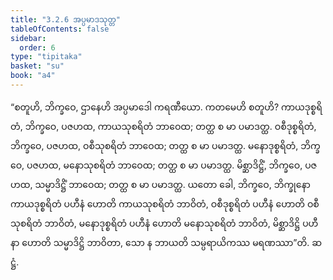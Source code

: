 ```yaml
---
title: "3.2.6 အပ္ပမာဒသုတ္တ"
tableOfContents: false
sidebar:
  order: 6
type: "tipitaka"
basket: "su"
book: "a4"
---
```



<DynamicBreadcrumb />

<Division number="116" book="a4" e="ch" v="15" p="434">

<Paragraph number="768" book="a4">
“စတူဟိ, ဘိက္ခဝေ, ဌာနေဟိ အပ္ပမာဒေါ ကရဏီယော. ကတမေဟိ စတူဟိ? ကာယဒုစ္စရိတံ, ဘိက္ခဝေ, ပဇဟထ, ကာယသုစရိတံ ဘာဝေထ; တတ္ထ စ မာ ပမာဒတ္ထ. ဝစီဒုစ္စရိတံ, ဘိက္ခဝေ, ပဇဟထ, ဝစီသုစရိတံ ဘာဝေထ; တတ္ထ စ မာ ပမာဒတ္ထ. မနောဒုစ္စရိတံ, ဘိက္ခဝေ, ပဇဟထ, မနောသုစရိတံ ဘာဝေထ; တတ္ထ စ မာ ပမာဒတ္ထ. မိစ္ဆာဒိဋ္ဌိံ, ဘိက္ခဝေ, ပဇဟထ, သမ္မာဒိဋ္ဌိံ ဘာဝေထ; တတ္ထ စ မာ ပမာဒတ္ထ.
</Paragraph>

<Paragraph number="769" book="a4">
ယတော ခေါ, ဘိက္ခဝေ, ဘိက္ခုနော ကာယဒုစ္စရိတံ ပဟီနံ ဟောတိ ကာယသုစရိတံ ဘာဝိတံ, ဝစီဒုစ္စရိတံ ပဟီနံ ဟောတိ ဝစီသုစရိတံ ဘာဝိတံ, မနောဒုစ္စရိတံ ပဟီနံ ဟောတိ မနောသုစရိတံ ဘာဝိတံ, မိစ္ဆာဒိဋ္ဌိ ပဟီနာ ဟောတိ သမ္မာဒိဋ္ဌိ ဘာဝိတာ, သော န ဘာယတိ သမ္ပရာယိကဿ မရဏဿာ”တိ.

</Paragraph>
</Division>

<Paragraph number="770" type="center" book="a4">
ဆဋ္ဌံ.
</Paragraph>